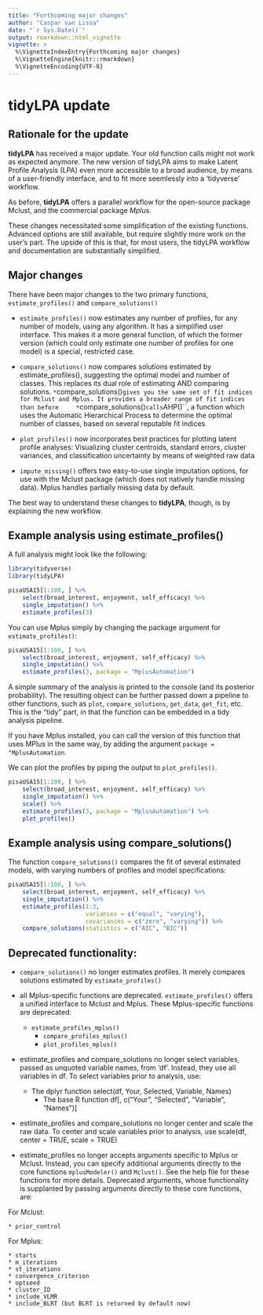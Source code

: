 ```yaml
---
title: "Forthcoming major changes"
author: "Caspar van Lissa"
date: "`r Sys.Date()`"
output: rmarkdown::html_vignette
vignette: >
  %\VignetteIndexEntry{Forthcoming major changes}
  %\VignetteEngine{knitr::rmarkdown}
  %\VignetteEncoding{UTF-8}
---
```


# tidyLPA update

## Rationale for the update

**tidyLPA** has received a major update. Your old function calls might not work as expected anymore. The new version of tidyLPA aims to make Latent Profile Analysis (LPA) even more accessible to a broad audience, by means of a user-friendly interface, and to fit more seemlessly into a 'tidyverse' workflow.

As before, **tidyLPA** offers a parallel workflow for the open-source package Mclust, and the commercial package *Mplus*.

These changes necessitated some simplification of the existing functions. Advanced options are still available, but require slightly more work on the user's part. The upside of this is that, for most users, the tidyLPA workflow and documentation are substantially simplified.

## Major changes

There have been major changes to the two primary functions, `estimate_profiles()` and `compare_solutions()`

* `estimate_profiles()` now estimates any number of profiles, for any number of models, using any algorithm. It has a simplified user interface. This makes it a more general function, of which the former version (which could only estimate one number of profiles for one model) is a special, restricted case.

* `compare_solutions()` now compares solutions estimated by estimate_profiles(), suggesting the optimal model and number of classes. This replaces its dual role of estimating AND comparing solutions.
    `* `compare_solutions()` gives you the same set of fit indices for Mclust and Mplus. It provides a broader range of fit indices than before
    * `compare_solutions()` calls `AHP()``, a function which uses the Automatic Hierarchical Process to determine the optimal number of classes, based on several reputable fit indices

* `plot_profiles()` now incorporates best practices for plotting latent profile analyses: Visualizing cluster centroids, standard errors, cluster variances, and classification uncertainty by means of weighted raw data

* `impute_missing()` offers two easy-to-use single imputation options, for use with the Mclust package (which does not natively handle missing data). Mplus handles partially missing data by default.

The best way to understand these changes to **tidyLPA**, though, is by explaining the new workflow.

## Example analysis using estimate_profiles()

A full analysis might look like the following:

```r
library(tidyverse)
library(tidyLPA)

pisaUSA15[1:100, ] %>%
    select(broad_interest, enjoyment, self_efficacy) %>%
    single_imputation() %>%
    estimate_profiles(3)
```

You can use Mplus simply by changing the package argument for `estimate_profiles()`:

```r
pisaUSA15[1:100, ] %>%
    select(broad_interest, enjoyment, self_efficacy) %>%
    single_imputation() %>%
    estimate_profiles(3, package = "MplusAutomation")
```

A simple summary of the analysis is printed to the console (and its posterior probability). The resulting object can be further passed down a pipeline to other functions, such as `plot`, `compare_solutions`, `get_data`, `get_fit`, etc. This is the "tidy" part, in that the function can be embedded in a tidy analysis pipeline.

If you have Mplus installed, you can call the version of this function that uses MPlus in the same way, by adding the argument `package = "MplusAutomation`.

We can plot the profiles by piping the output to `plot_profiles()`.

```r
pisaUSA15[1:100, ] %>%
    select(broad_interest, enjoyment, self_efficacy) %>%
    single_imputation() %>%
    scale() %>%
    estimate_profiles(3, package = "MplusAutomation") %>% 
    plot_profiles()
```

## Example analysis using compare_solutions()

The function `compare_solutions()` compares the fit of several estimated models,
with varying numbers of profiles and model specifications:

```r
pisaUSA15[1:100, ] %>%
    select(broad_interest, enjoyment, self_efficacy) %>%
    single_imputation() %>%
    estimate_profiles(1:3, 
                      variances = c("equal", "varying"),
                      covariances = c("zero", "varying")) %>%
    compare_solutions(statistics = c("AIC", "BIC"))
```

## Deprecated functionality:

* `compare_solutions()` no longer estimates profiles. It merely compares solutions estimated by `estimate_profiles()`

* all Mplus-specific functions are deprecated. `estimate_profiles()` offers a unified interface to Mclust and Mplus. These Mplus-specific functions are deprecated:

    * `estimate_profiles_mplus()`
        * `compare_profiles_mplus()`
        * `plot_profiles_mplus()`

* estimate_profiles and compare_solutions no longer select variables, passed as unquoted variable names, from 'df'. Instead, they use all variables in df. To select variables prior to analysis, use:

    * The dplyr function select(df, Your, Selected, Variable, Names)
        * The base R function df[, c("Your", "Selected", "Variable", "Names")]

* estimate_profiles and compare_solutions no longer center and scale the raw data. To center and scale variables prior to analysis, use scale(df, center = TRUE, scale = TRUE)

* estimate_profiles no longer accepts arguments specific to Mplus or Mclust. Instead, you can specify additional arguments directly to the core functions `mplusModeler()` and `Mclust()`. See the help file for these functions for more details. Deprecated arguments, whose functionality is supplanted by passing arguments directly to these core functions, are:

For Mclust:
              
    * prior_control

For Mplus:

    * starts
    * m_iterations
    * st_iterations
    * convergence_criterion
    * optseed
    * cluster_ID
    * include_VLMR
    * include_BLRT (but BLRT is returned by default now)
